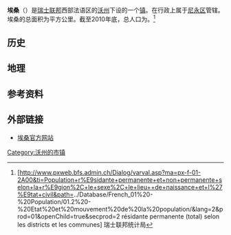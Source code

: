 {{瑞士市镇信息框
 | 市镇名称= 埃桑
 | 原文名称             = {{lang|fr|Eysins}}
 | 图片                = 
 | 纹章 = Eysins-coat of arms.svg
 | 语言                   = [[法语|法语]]
 | 所属州               = 沃州
 | iso-code-region = 
 | 所属区               = [[尼永区|尼永区]]
 | lat_d=46|lat_m=23|lat_NS=N|long_d=6|long_m=12|long_EW=E
 | 邮政编码        = 1262
 | 市镇代码        = 5716
 | 面积                 = {{smn|2.38|5|100}}
 | 平均海拔        =  437
 | 人口               = {{smn|1253|6}}
 | 主页  = www.eysins.ch
 | 市镇长           = Paul Müller
 | 相邻市镇             = 
 | 友好城市             = 
|地图文件             = Karte Gemeinde Eysins 2008.png
|}}
'''埃桑'''（{{lang-fr|Eysins}}）是[[瑞士联邦|瑞士联邦]]西部法语区的[[沃州|沃州]]下设的一个[[瑞士市镇|镇]]。在行政上属于[[尼永区|尼永区]]管辖。埃桑的总面积为{{smn|2.38|5|100}}平方公里。截至2010年底，总人口为{{smn|1253|6}}。<ref>{{fr}}[http://www.pxweb.bfs.admin.ch/Dialog/varval.asp?ma=px-f-01-2A00&ti=Population+r%E9sidante+permanente+et+non+permanente+selon+la+r%E9gion%2C+le+sexe%2C+le+lieu++de+naissance+et+l%27%E9tat+civil&path=../Database/French_01%20-%20Population/01.2%20-%20Etat%20et%20mouvement%20de%20la%20population/&lang=2&prod=01&openChild=true&secprod=2 résidante permanente (total) selon les districts et les communes] {{Wayback|url=http://www.pxweb.bfs.admin.ch/Dialog/varval.asp?ma=px-f-01-2A00&ti=Population+r%E9sidante+permanente+et+non+permanente+selon+la+r%E9gion%2C+le+sexe%2C+le+lieu++de+naissance+et+l%27%E9tat+civil&path=..%2FDatabase%2FFrench_01%20-%20Population%2F01.2%20-%20Etat%20et%20mouvement%20de%20la%20population%2F&lang=2&prod=01&openChild=true&secprod=2 |date=20150102165023 }} 瑞士联邦统计局</ref>

==历史==

==地理==

==参考资料==
{{reflist}}

==外部链接==
*{{fr}}[http://www.eysins.ch 埃桑官方网站] {{Wayback|url=http://www.eysins.ch/ |date=20131230112910 }}

{{DEFAULTSORT:Eysins}}
{{沃州尼永区行政区划}}
[[Category:沃州的市镇|Category:沃州的市镇]]